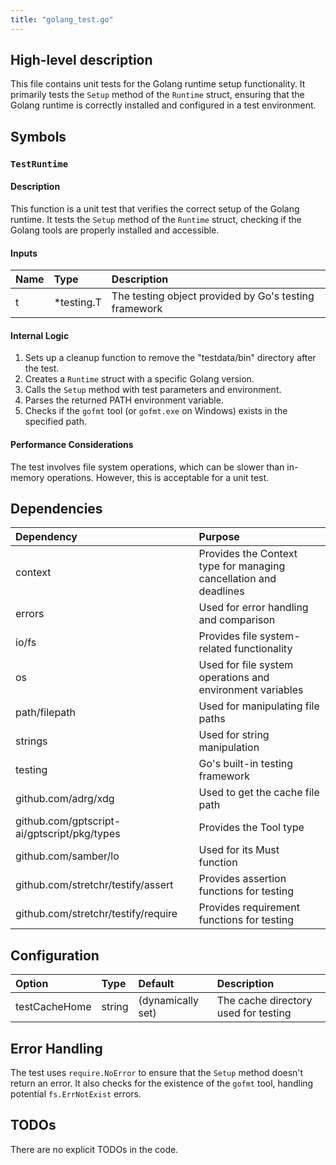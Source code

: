 ```yaml
---
title: "golang_test.go"
---
```


## High-level description
This file contains unit tests for the Golang runtime setup functionality. It primarily tests the `Setup` method of the `Runtime` struct, ensuring that the Golang runtime is correctly installed and configured in a test environment.

## Symbols

### `TestRuntime`
#### Description
This function is a unit test that verifies the correct setup of the Golang runtime. It tests the `Setup` method of the `Runtime` struct, checking if the Golang tools are properly installed and accessible.

#### Inputs
| Name | Type | Description |
|:-----|:-----|:------------|
| t | *testing.T | The testing object provided by Go's testing framework |

#### Internal Logic
1. Sets up a cleanup function to remove the "testdata/bin" directory after the test.
2. Creates a `Runtime` struct with a specific Golang version.
3. Calls the `Setup` method with test parameters and environment.
4. Parses the returned PATH environment variable.
5. Checks if the `gofmt` tool (or `gofmt.exe` on Windows) exists in the specified path.

#### Performance Considerations
The test involves file system operations, which can be slower than in-memory operations. However, this is acceptable for a unit test.

## Dependencies
| Dependency | Purpose |
|:-----------|:--------|
| context | Provides the Context type for managing cancellation and deadlines |
| errors | Used for error handling and comparison |
| io/fs | Provides file system-related functionality |
| os | Used for file system operations and environment variables |
| path/filepath | Used for manipulating file paths |
| strings | Used for string manipulation |
| testing | Go's built-in testing framework |
| github.com/adrg/xdg | Used to get the cache file path |
| github.com/gptscript-ai/gptscript/pkg/types | Provides the Tool type |
| github.com/samber/lo | Used for its Must function |
| github.com/stretchr/testify/assert | Provides assertion functions for testing |
| github.com/stretchr/testify/require | Provides requirement functions for testing |

## Configuration
| Option | Type | Default | Description |
|:-------|:-----|:--------|:------------|
| testCacheHome | string | (dynamically set) | The cache directory used for testing |

## Error Handling
The test uses `require.NoError` to ensure that the `Setup` method doesn't return an error. It also checks for the existence of the `gofmt` tool, handling potential `fs.ErrNotExist` errors.

## TODOs
There are no explicit TODOs in the code.